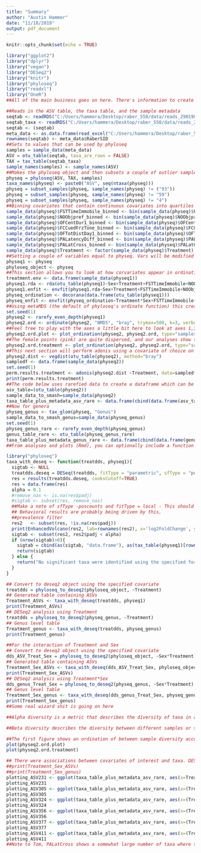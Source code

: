 ```yaml
---
title: "Summary"
author: "Austin Hammer"
date: "11/18/2019"
output: pdf_document
---
```


```r
knitr::opts_chunk$set(echo = TRUE)
```

```r
library("ggplot2")
library("dplyr")
library("vegan")
library("DESeq2")
library("knitr")
library("phyloseq")
library("readxl")
library("OneR")
##All of the main business goes on here. There's information to create a phyloseq object, calculate alpha diversity and measure the association with covariates, quantify beta diversity and create ordinations, and use DESeq2 for analysis of taxa. For questions about anything that goes on here, feel free to ask.

##Reads in the ASV table, the taxa table, and the sample metadata
seqtab <- readRDS("C:/Users/hammera/Desktop/raber_550/data/reads_290190_seqtab_final.rds")
seqtab_taxa <- readRDS("C:/Users/hammera/Desktop/raber_550/data/reads_290190_taxa_final.rds")
seqtab <- (seqtab)
meta_data <- as.data.frame(read_excel("C:/Users/hammera/Desktop/raber_550/data/550_metadata_revised.xlsx"))
rownames(seqtab) <- meta_data$RaberSID
##Sets to values that can be used by phyloseq
samples = sample_data(meta_data)
ASV = otu_table(seqtab, taxa_are_rows = FALSE)
TAX = tax_table(seqtab_taxa)
sample_names(samples) <- sample_names(ASV)
##Makes the phyloseq object and then subsets a couple of outlier samples
physeq = phyloseq(ASV, TAX, samples)
taxa_names(physeq) <- paste0("ASV", seq(ntaxa(physeq)))
physeq = subset_samples(physeq, sample_names(physeq) != ("93"))
physeq = subset_samples(physeq, sample_names(physeq) != "59")
physeq = subset_samples(physeq, sample_names(physeq) != "4")
##Binning covariates that contain continuous covariates into quartiles for DESeq2 analysis downstream. This is recommended by DESeq2's author, for more information read the vignette
sample_data(physeq)$FSTTimeImmobile_binned <- bin(sample_data(physeq)$FSTTimeImmobile, nbins=4, labels=c("first", "second", "third", "fourth"), method="content")
sample_data(physeq)$NOObjpref_binned <- bin(sample_data(physeq)$NOObjpref, nbins=4, labels=c("first", "second", "third", "fourth"), method="content")
sample_data(physeq)$OFCentDur1_binned <- bin(sample_data(physeq)$OFCentDur1, nbins=4, labels=c("first", "second", "third", "fourth"), method="content")
sample_data(physeq)$FCCuedFrzTone_binned <- bin(sample_data(physeq)$FCCuedFrzTone, nbins=4, labels=c("first", "second", "third", "fourth"), method="content")
sample_data(physeq)$OFTotDistDay1_binned <- bin(sample_data(physeq)$OFTotDistDay1, nbins=4, labels=c("first", "second", "third", "fourth"), method="content")
sample_data(physeq)$PALatencyDiff_binned <- bin(sample_data(physeq)$PALatencyDiff, nbins=4, labels=c("first", "second", "third", "fourth"), method="content")
sample_data(physeq)$PALatCross_binned <- bin(sample_data(physeq)$PALatCross, nbins=4, labels=c("first", "second", "third", "fourth"), method="content")
sample_data(physeq)$Treatment <- factor(sample_data(physeq)$Treatment)
##Setting a couple of variables equal to physeq. Vars will be modified and updated later on
physeq1 <- physeq
phyloseq_object <- physeq
##This section allows you to look at how corvariates appear in ordination space (specifically using the envfit function after plotting the original ordinations)
treatment.env <- data.frame(sample_data(physeq1))
physeq1.rda <- rda(otu_table(physeq1)~Sex+Treatment+FSTTimeImmobile+NOObjpref+OFCentDur1+FCCuedFrzTone+OFTotDistDay1, data=treatment.env)
physeq1.enfit <- envfit(physeq1.rda~Sex+Treatment+FSTTimeImmobile+NOObjpref+OFCentDur1+FCCuedFrzTone+OFTotDistDay1, data=(treatment.env), perm=5000)
physeq_ordination <- decorana(data.frame(otu_table(physeq1)))
physeq_enfit <- envfit(physeq_ordination~Treatment*Sex+FSTTimeImmobile+NOObjpref+OFCentDur1+FCCuedFrzTone+OFTotDistDay1, data=treatment.env, perm=1000)
##Using metaMDS (the default of phyloseq's ordinate function) this creates an NMDS ordination using the bray-curtis dissimilarity index. Treatment is set to a factor in the physeq2 variable to help with plotting, but it remains a numeric in the original. Reads are normalized before the ordination is plotted, although, if jaccard is used do not use this step. As a brief note, for the data in question, Jaccard shows the sex difference in a much more stark fashion.
set.seed(1)
physeq2 <- rarefy_even_depth(physeq1)
physeq2.ord <- ordinate(physeq2, "NMDS", "bray", trymax=500, k=3, verbose=FALSE)
##Feel free to play with the axes a little bit here to look at axes 1,3 or 2,3
physeq2.ord.plot <- plot_ordination(physeq2, physeq2.ord, type="samples", axes=c(1,2), color="Sex", title="BySex")
##The female points (pink) are quite dispersed, and our analyses show that there is a particularly high level of dispersion among the females irradiated at 50cGy.
physeq2.ord.treatment <- plot_ordination(physeq2, physeq2.ord, type="samples", axes=c(1,2), color="Treatment", title="ByTreatment")##optional parameter for adding an ellipse to any of the above plots + stat_ellipse(level=0.95)
##This next section will perform adonis using a covariate of choice on the ordination. The results of Treatment*Sex show a strong association (p-value~0.0004)
physeq2.dist <- vegdist(otu_table(physeq2), method="bray")
sampledf <- data.frame(sample_data(physeq2))
set.seed(1)
perm.results.treatment <- adonis(physeq2.dist ~Treatment, data=sampledf, permutations=5000)
print(perm.results.treatment)
##The code below uses rarefied data to create a dataframe which can be used to accurately plot counts further down. It starts by creating one for ASVs
asv_table=(otu_table(physeq2))
sample_data_to_smash=sample_data(physeq2)
taxa_table_plus_metadata_asv_rare <- data.frame(cbind(data.frame(asv_table), data.frame(sample_data_to_smash)))
##Now for genera
physeq_genus <- tax_glom(physeq, "Genus")
sample_data_to_smash_genus=sample_data(physeq_genus)
set.seed(1)
physeq_genus_rare <- rarefy_even_depth(physeq_genus)
genus_table_rare <- otu_table(physeq_genus_rare)
taxa_table_plus_metadata_genus_rare <- data.frame(cbind(data.frame(genus_table_rare), data.frame(sample_data_to_smash_genus)))
##From analyses and plots (Rmd), you can optionally include a function to filter for only the taxa that you're interested in but I won't list it here.
```

```r
library("phyloseq")
taxa_with_deseq <- function(treatdds, physeq1){ 
  sigtab <- NULL
  treatdds.deseq = DESeq(treatdds, fitType = "parametric", sfType = "poscounts")
  res = results(treatdds.deseq, cooksCutoff=TRUE)
  res = data.frame(res)
  alpha = 0.1
  #remove_nas <- is.na(res$padj)
  #sigtab <- subset(res, remove_nas)
  ##Make a note of sfType -poscounts and fitType = local - This should decrease the likelihood that a single outlier drives the observation
  ## Behavioral results are probably being driven by this,
  ##prevalence filter 
  res2   <- subset(res, !is.na(res$padj))
  print(EnhancedVolcano(res2, lab=rownames(res2), x='log2FoldChange', y='pvalue'))
  sigtab <- subset(res2, res2$padj < alpha)
  if (nrow(sigtab)>0){
    sigtab = cbind(as(sigtab, "data.frame"), as(tax_table(physeq1)[rownames(sigtab), ], "matrix"))
    return(sigtab)
  } else {
    return("No significant taxa were identified using the specified formula")
  }
}

```

```r
## Convert to deseq2 object using the specified covariate
treatdds = phyloseq_to_deseq2(phyloseq_object, ~Treatment)
## Generated table containing ASVs
Treatment_ASVs <- taxa_with_deseq(treatdds, physeq1)
print(Treatment_ASVs)
## DESeq2 analysis using Treatment
treatdds = phyloseq_to_deseq2(physeq_genus, ~Treatment)
## Genus level table
Treatment_genus <- taxa_with_deseq(treatdds, physeq_genus)
print(Treatment_genus)

```

```r
##For the interaction of Treatment and Sex
## Convert to deseq2 object using the specified covariate
dds_ASV_Treat_Sex = phyloseq_to_deseq2(phyloseq_object, ~Sex*Treatment)
## Generated table containing ASVs
Treatment_Sex_ASVs <- taxa_with_deseq(dds_ASV_Treat_Sex, phyloseq_object)
print(Treatment_Sex_ASVs)
## DESeq2 analysis using Treatment*Sex
dds_genus_Treat_Sex = phyloseq_to_deseq2(physeq_genus, ~Sex*Treatment)
## Genus level table
Treatment_Sex_genus <- taxa_with_deseq(dds_genus_Treat_Sex, physeq_genus)
print(Treatment_Sex_genus)
##Some real wizard shit is going on here
```

```r
##Alpha diversity is a metric that describes the diversity of taxa in a specific sample or set. Alpha diversity measures did not differ significantly between treatment groups, and no association between alpha diversity and radiation level was detected. However, FSTTimeImmobile times were associated with alpha diversity (alpha diversity metric "Shannon", Kendall's tau, p-value=0.03692).
```

```r
##Beta diversity describes the diversity between different samples or sets of samples. Beta diversity was first estimated using the Bray-Curtis dissimilarity index, and a NMDS ordination was created. From this information, an analog to step-wise AIC was used to elucidate the best model for predicting differences in beta-diversity. PERMANOVA was performed using Treatment interacting with Sex to quantify the difference in beta diversity between samples. The results of this test suggest that the composition of the gut changes in response to Treatment interacting with Sex (p-value ~0.0006, R2~0.041). No other covariates significantly associated with beta diversity. 

##The first figure shows an ordination of between sample diversity according to Sex. The second figure shows the beta diversity ordination with the points colored according to Treatment radiation exposure.
plot(physeq2.ord.plot)
plot(physeq2.ord.treatment)


```


```r
## There were associations between covariates of interest and taxa. DESeq2 was used to analyze the association between bacterial taxa and several covariates at the genus and species (ASV) level. The abundance of some taxa associated with the level of radiation exposure as a function of host sex. This was observed for the Bacteroides and Turicibacter genera, where an increased abundance was associated with higher radiation exposure in female mice but not in male mice. An increase in the both genera has previously been observed in radiation-induced gut dysbiosis and inflammation (https://gut.bmj.com/content/67/1/97).
##print(Treatment_Sex_ASVs)
##print(Treatment_Sex_genus)
plotting_ASV231 <- ggplot(taxa_table_plus_metadata_asv_rare, aes(x=Treatment, y=ASV231)) + geom_jitter() + geom_smooth(method="auto")
plotting_ASV231
plotting_ASV305 <- ggplot(taxa_table_plus_metadata_asv_rare, aes(x=(Treatment), y=ASV305)) + geom_jitter() + geom_smooth(method="auto")
plotting_ASV305
plotting_ASV324 <- ggplot(taxa_table_plus_metadata_asv_rare, aes(x=(Treatment), y=ASV324)) + geom_jitter() + geom_smooth(method="auto")
plotting_ASV324
plotting_ASV356 <- ggplot(taxa_table_plus_metadata_asv_rare, aes(x=(Treatment), y=ASV356)) + geom_jitter() + geom_smooth(method="auto")
plotting_ASV356
plotting_ASV377 <- ggplot(taxa_table_plus_metadata_asv_rare, aes(x=(Treatment), y=ASV377)) + geom_jitter() + geom_smooth(method="auto")
plotting_ASV377
plotting_ASV411 <- ggplot(taxa_table_plus_metadata_asv_rare, aes(x=(Treatment), y=ASV411)) + geom_jitter() + geom_smooth(method="auto")
plotting_ASV411
##Note to Tom, PALatCross shows a somewhat large number of taxa where the fold change is associated with scores. That said, many of them are low abundance, so plot a few out and see what happens.
```













